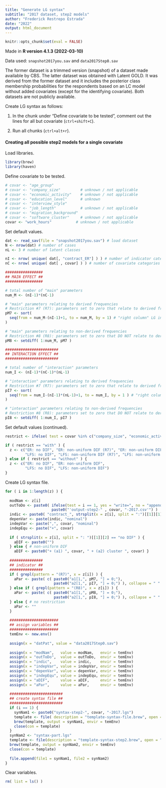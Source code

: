 ---
title: "Generate LG syntax"
subtitle: "2017 dataset, step2 models"
author: "Frederick Restrepo Estrada"
date: "2022"
output: html_document
---

```{r setup, include = FALSE}
knitr::opts_chunk$set(eval = FALSE)
```


Made in **R version 4.1.3 (2022-03-10)**


Data used: `snapshot2017you.sav` and `data2017Step0.sav`

The former dataset is a trimmed version (snapshot) of a dataset made available by CBS. The latter dataset was obtained with Latent GOLD. It was derived from the former dataset and it includes the posterior class membership probabilities for the respondents based on an LC model without added covariates (except for the identifying covariate). Both datasets are not publicly available.


Create LG syntax as follows:

1. In the chunk under "Define covariate to be tested", comment out the lines for all but covariate (`ctrl+shift+C`).

2. Run all chunks (`ctrl+alt+r`).


#### Creating all possible step2 models for a single covariate

Load libraries.
```{r}
library(brew)
library(haven)
```

Define covariate to be tested.
```{r}
# covar <- "age_group"
# covar <- "company_size"         # unknown / not applicable
# covar <- "economic_activity"    # unknown / not applicable
# covar <- "education_level"      # unknown
# covar <- "interview_style"
# covar <- "job_length"           # unknown / not applicable
# covar <- "migration_background"
# covar <- "software_cluster"     # unknown / not applicable
covar <- "work_hours"           # unknown / not applicable
```

Set default values.
```{r}
dat <- read_sav(file = "snapshot2017you.sav") # load dataset
N <- nrow(dat) # number of cases
nL <- 3 # number of latent classes

nI <- nrow( unique( dat[, "contract_ER"] ) ) # number of indicator categories
nC <- nrow( unique( dat[ , covar] ) ) # number of covariate categories

#################
## MAIN EFFECT ##
#################

# total number of "main" parameters
num_M <- (nI-1)*(nC-1)

# "main" parameters relating to derived frequencies
# Restriction #7 (R7): parameters set to zero that relate to derived frequencies
pM7 <- sort(
  seq(from = num_M-(nI-1)+1, to = num_M, by = 1) # "right column" LG index
)

# "main" parameters relating to non-derived frequencies
# Restriction #8 (R8): parameters set to zero that DO NOT relate to derived frequencies
pM8 <- setdiff( 1:num_M, pM7 )

########################
## INTERACTION EFFECT ##
########################

# total number of "interaction" parameters
num_I <- (nI-1)*(nC-1)*(nL-1)

# "interaction" parameters relating to derived frequencies
# Restriction #7 (R7): parameters set to zero that relate to derived frequencies
pI7 <- sort(
  seq(from = num_I-(nI-1)*(nL-1)+1, to = num_I, by = 1 ) # "right column" LG index
)

# "interaction" parameters relating to non-derived frequencies
# Restriction #8 (R8): parameters set to zero that DO NOT relate to derived frequencies
pI8 <- setdiff( 1:num_I, pI7 )
```

Set default values (continued).
```{r}
restrict <- ifelse( test = covar %in% c("company_size", "economic_activity", "education_level", "job_length", "software_cluster", "work_hours"), yes = "with", no = "without" ) # if the last category is "unknown" or "unknown / not applicable"

if ( restrict == "with" ) {
  z <- c("ER: no DIF", "ER: non-uniform DIF (R7)", "ER: non-uniform DIF (R8)", "ER: non-uniform DIF",
         "LFS: no DIF", "LFS: non-uniform DIF (R7)", "LFS: non-uniform DIF (R8)", "LFS: non-uniform DIF")
} else if ( restrict == "without" ) {
  z <- c("ER: no DIF", "ER: non-uniform DIF",
         "LFS: no DIF", "LFS: non-uniform DIF")
}
```

Create LG syntax file.
```{r}
for ( i in 1:length(z) ) {
  
  modNam <- z[i]
  outToDo <- paste0( ifelse(test = i == 1, yes = "write=", no = "append="),
                     paste0("'output-step2-" , covar, "-2017.csv'") )
  indic <- paste0( "contract_", strsplit(x = z[i], split = ":")[[1]][1] )
  depenVar <- paste(indic, "nominal")
  indepVar <- paste(",", covar, "nominal")
  indepEqu <- paste("+", covar)
  
  if ( strsplit(x = z[i], split = ": ")[[1]][2] == "no DIF" ) {
    aDIF <- paste0("")
  } else { # non-uniform DIF
    aDIF <- paste0("+ (a1) ", covar, " + (a2) cluster ", covar) }
  
  ###############
  ## indicator ##
  ###############
  if ( grepl(pattern = "(R7)", x = z[i]) ) {
    aPar <- paste( c( paste0("a1[1,", pM7, "] = 0;"),                    # main parameters
                      paste0("a2[1,", pI7, "] = 0;") ), collapse = " " ) # interaction parameters
  } else if ( grepl(pattern = "(R8)", x = z[i]) ) {
    aPar <- paste( c( paste0("a1[1,", pM8, "] = 0;"),
                      paste0("a2[1,", pI8, "] = 0;") ), collapse = " " )
  } else { # no restriction
    aPar <- ""
  }
  
  ######################
  ## assign variables ##
  ######################
  temEnv <- new.env()
  
  assign(x = "datPat", value = "data2017Step0.sav")
  
  assign(x = "modNam",   value = modNam,   envir = temEnv)
  assign(x = "outToDo",  value = outToDo,  envir = temEnv)
  assign(x = "indic",    value = indic,    envir = temEnv)
  assign(x = "indepVar", value = indepVar, envir = temEnv)
  assign(x = "depenVar", value = depenVar, envir = temEnv)
  assign(x = "indepEqu", value = indepEqu, envir = temEnv)
  assign(x = "aDIF",     value = aDIF,     envir = temEnv)
  assign(x = "aPar",     value = aPar,     envir = temEnv)
  
  ########################
  ## create syntax file ##
  ########################
  if (i == 1) {
    synNam1 <- paste0("syntax-step2-", covar, "-2017.lgs")
    template <- file( description = "template-syntax-file.brew", open = "r")
    brew(template, output = synNam1, envir = temEnv)
    close(con = template)
  }
  synNam2 <- "syntax-part.lgs"
  template <- file(description = "template-syntax-step2.brew", open = "r")
  brew(template, output = synNam2, envir = temEnv)
  close(con = template)
  
  file.append(file1 = synNam1, file2 = synNam2)
}
```

Clear variables.
```{r}
rm( list = ls() )
```

